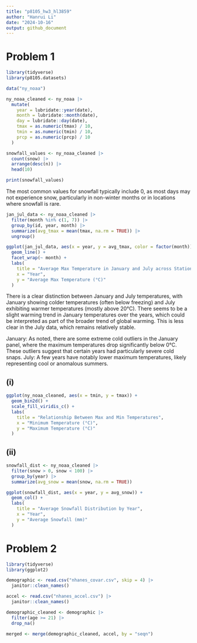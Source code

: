 ```yaml
---
title: "p8105_hw3_hl3859"
author: "Hanrui Li"
date: "2024-10-16"
output: github_document
---
```


# Problem 1

```r
library(tidyverse)
library(p8105.datasets)

data("ny_noaa")

ny_noaa_cleaned <- ny_noaa |>
  mutate(
    year = lubridate::year(date),
    month = lubridate::month(date),
    day = lubridate::day(date),
    tmax = as.numeric(tmax) / 10,
    tmin = as.numeric(tmin) / 10,
    prcp = as.numeric(prcp) / 10
  )

snowfall_values <- ny_noaa_cleaned |>
  count(snow) |>
  arrange(desc(n)) |>
  head(10)

print(snowfall_values)
```

The most common values for snowfall typically include 0, as most days may not experience snow, particularly in non-winter months or in locations where snowfall is rare.

```r
jan_jul_data <- ny_noaa_cleaned |>
  filter(month %in% c(1, 7)) |>
  group_by(id, year, month) |>
  summarize(avg_tmax = mean(tmax, na.rm = TRUE)) |>
  ungroup()

ggplot(jan_jul_data, aes(x = year, y = avg_tmax, color = factor(month))) +
  geom_line() +
  facet_wrap(~ month) +
  labs(
    title = "Average Max Temperature in January and July across Stations",
    x = "Year",
    y = "Average Max Temperature (°C)"
  )
```

There is a clear distinction between January and July temperatures, with January showing colder temperatures (often below freezing) and July exhibiting warmer temperatures (mostly above 20°C). There seems to be a slight warming trend in January temperatures over the years, which could be interpreted as part of the broader trend of global warming. This is less clear in the July data, which remains relatively stable.

January: As noted, there are some extreme cold outliers in the January panel, where the maximum temperatures drop significantly below 0°C. These outliers suggest that certain years had particularly severe cold snaps.
July: A few years have notably lower maximum temperatures, likely representing cool or anomalous summers.

## (i)

```r
ggplot(ny_noaa_cleaned, aes(x = tmin, y = tmax)) +
  geom_bin2d() + 
  scale_fill_viridis_c() +
  labs(
    title = "Relationship Between Max and Min Temperatures",
    x = "Minimum Temperature (°C)",
    y = "Maximum Temperature (°C)"
  )
```

## (ii)

```r
snowfall_dist <- ny_noaa_cleaned |>
  filter(snow > 0, snow < 100) |>
  group_by(year) |>
  summarize(avg_snow = mean(snow, na.rm = TRUE))

ggplot(snowfall_dist, aes(x = year, y = avg_snow)) +
  geom_col() +
  labs(
    title = "Average Snowfall Distribution by Year",
    x = "Year",
    y = "Average Snowfall (mm)"
  )
```


# Problem 2

```r
library(tidyverse)
library(ggplot2)

demographic <- read.csv("nhanes_covar.csv", skip = 4) |>
  janitor::clean_names()

accel <- read.csv("nhanes_accel.csv") |>
  janitor::clean_names()

demographic_cleaned <- demographic |>
  filter(age >= 21) |>
  drop_na()

merged <- merge(demographic_cleaned, accel, by = "seqn")
```

```r

```







